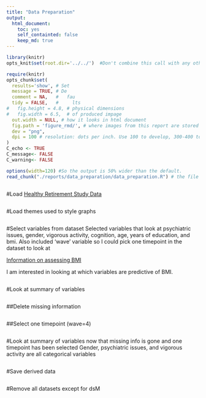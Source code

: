 ```yaml
---
title: "Data Preparation"
output:
  html_document:
    toc: yes
    self_containted: false
    keep_md: true
---  
```

<!-- for more options study http://rmarkdown.rstudio.com/html_document_format.html  -->
<!-- The report is produced from
REPOSITORY: the-name-of-the-repository
BRANCH: the-name-of-the-branch
PATH: ../Reports/
-->

<!--  Set the working directory to the repository's base directory; this assumes the report is nested inside of only one directory.-->
```r
library(knitr)
opts_knit$set(root.dir='../../')  #Don't combine this call with any other chunk -especially one that uses file paths.
```

<!-- Set the report-wide options, and point to the external script file. -->
```r
require(knitr)
opts_chunk$set(
  results='show', # Set
  message = TRUE, # De
  comment = NA,   #   fau
  tidy = FALSE,   #     lts
#   fig.height = 4.8, # physical dimensions
#   fig.width = 6.5,  # of produced impage
  out.width = NULL, # how it looks in html document
  fig.path = 'figure_rmd/', # where images from this report are stored
  dev = "png",
  dpi = 100 # resolution: dots per inch. Use 100 to develop, 300-400 to print. adjust
)
C_echo <- TRUE
C_message<- FALSE
C_warning<- FALSE

options(width=120) #So the output is 50% wider than the default.
read_chunk("./reports/data_preparation/data_preparation.R") # the file to which knitr calls for the chunks
```

```r
```
#Load [Healthy Retirement Study Data](http://hrsonline.isr.umich.edu/)
```r
```
#Load themes used to style graphs
```r
```
#Select variables from dataset
Selected variables that look at psychiatric issues, gender, vigorous activity, cognition, age, years of education, and bmi. Also included 'wave' variable so I could pick one timepoint in the dataset to look at

[Information on assessing BMI](http://www.cdc.gov/healthyweight/assessing/bmi/)

I am interested in looking at which variables are predictive of BMI. 
```r
```

#Look at summary of variables
```r
```

##Delete missing information
```r
```

##Select one timepoint (wave=4)
```r
```

#Look at summary of variables now that missing info is gone and one timepoint has been selected
Gender, psychiatric issues, and vigorous activity are all categorical variables
```r
```

#Save derived data
```r
```
#Remove all datasets except for dsM
```r
```
